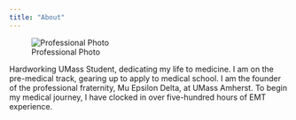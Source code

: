 ```yaml
---
title: "About"
---
```


![Professional Photo](images/IMG_0685.jpg)

Hardworking UMass Student, dedicating my life to medicine. I am on the pre-medical track, gearing up to apply to medical school. I am the founder of the professional fraternity, Mu Epsilon Delta, at UMass Amherst. To begin my medical journey, I have clocked in over five-hundred hours of EMT experience.